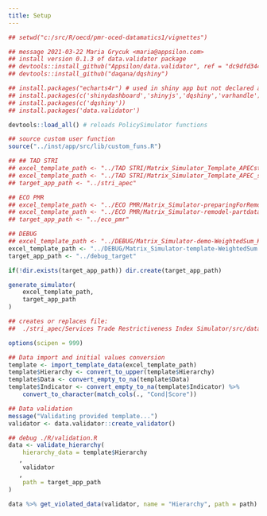 ```yaml
---
title: Setup
---
```


```r

## setwd("c:/src/R/oecd/pmr-oced-datamatics1/vignettes")

## message 2021-03-22 Maria Grycuk <maria@appsilon.com>
## install version 0.1.3 of data.validator package
## devtools::install_github("Appsilon/data.validator", ref = "dc9dfd3441f9ab2ff9f00105007d045edf8d848b")
## devtools::install_github("daqana/dqshiny")

## install.packages("echarts4r") # used in shiny app but not declared as dependency
## install.packages(c('shinydashboard','shinyjs','dqshiny','varhandle'))
## install.packages(c('dqshiny'))
## install.packages('data.validator')

devtools::load_all() # reloads PolicySimulator functions

## source custom user function
source("../inst/app/src/lib/custom_funs.R")

## ## TAD STRI
## excel_template_path <- "../TAD STRI/Matrix_Simulator_Template_APECstri_allcountries.xlsx"
## excel_template_path <- "../TAD STRI/Matrix_Simulator_Template_APEC_scaleback.xlsx"
## target_app_path <- "../stri_apec"

## ECO PMR
## excel_template_path <- "../ECO PMR/Matrix_Simulator-preparingForRemodel_IW.xlsx"
## excel_template_path <- "../ECO PMR/Matrix_Simulator-remodel-partdata-partmeasures_IW3.xlsx"
## target_app_path <- "../eco_pmr"

## DEBUG
## excel_template_path <- "../DEBUG/Matrix_Simulator-demo-WeightedSum_KL_bug.xlsx"
excel_template_path <- "../DEBUG/Matrix_Simulator-template-WeightedSum.xlsx"
target_app_path <- "../debug_target"

if(!dir.exists(target_app_path)) dir.create(target_app_path)

generate_simulator(
    excel_template_path,
    target_app_path
)

## creates or replaces file:
##  ./stri_apec/Services Trade Restrictiveness Index Simulator/src/data/Master_Table.rds

```

```r

options(scipen = 999)

## Data import and initial values conversion
template <- import_template_data(excel_template_path)
template$Hierarchy <- convert_to_upper(template$Hierarchy)
template$Data <- convert_empty_to_na(template$Data)
template$Indicator <- convert_empty_to_na(template$Indicator) %>%
    convert_to_character(match_cols(., "Cond|Score"))

## Data validation
message("Validating provided template...")
validator <- data.validator::create_validator()

## debug ./R/validation.R
data <- validate_hierarchy(
    hierarchy_data = template$Hierarchy
   ,
    validator
   ,
    path = target_app_path
)

data %>% get_violated_data(validator, name = "Hierarchy", path = path)

```
